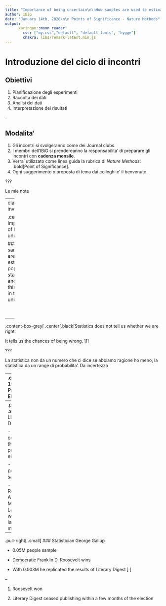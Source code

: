 ```yaml
---
title: "Importance of being uncertain\n\nHow samples are used to estimate population statistics and what this means in terms of uncertainty"
author: IBiG
date: "January 14th, 2020\n\n Points of Significance - Nature Methods"
output:
      xaringan::moon_reader:
        css: ["my.css","default", "default-fonts", "hygge"]
        chakra: libs/remark-latest.min.js
---
```


# Introduzione del ciclo di incontri

## Obiettivi
1. Pianificazione degli esperimenti
1. Raccolta dei dati
1. Analisi dei dati
1. Interpretazione dei risultati

--

## Modalita'
1. Gli incontri si svolgeranno come dei Journal clubs.
1. I membri dell'IBiG si prendereanno la responsabilita' di preparare gli incontri con **cadenza mensile**.    
1. Verra' utilizzato come linea guida la rubrica di _Nature Methods_: .bold[Point of Significance].
1. Ogni suggerimento o proposta di tema dai colleghi e' il benvenuto.

???

Le mie note

---
class: inverse

.center[
# Importance of being uncertain
]

#### How samples are used to estimate population statistics and what this means in terms of uncertainty 

<br>
<br>

--

.content-box-grey[
.center[.black[Statistics does not tell us whether we are right. 

It tells us the chances of being wrong.
]]]

???

La statistica non da un numero che ci dice se abbiamo ragione ho meno, la statistica da un range di probabilita'. Da incertezza

---
.center[
## 1936 USA Presidential Election

### Central event in the history of statistics and polling
]

--
.pull-left[
.small[
### Literary Digest

- Predict correctly the previous 4 elections

- 10M people sample

- Republican Alfred Mossman Landon wins by large majority
]
]

--

.pull-right[
.small[
### Statistician George Gallup

- 0.05M people sample

- Democratic Franklin D. Roosevelt wins 

- With 0.003M he replicated the results of Literary Digest
]
]

--

1. Roosevelt won
 
1. Literary Digest ceased publishing within a few months of the election

